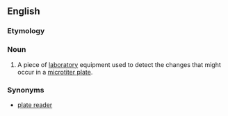 ==English==

===Etymology===
{{prefix|microplate|reader}}
===Noun===
{{en-noun|sg=[[microplate]] [[reader]]}}

#{{context|chemistry|biochemistry}} A piece of [[laboratory]] equipment used to detect the changes that might occur in a [[microtiter plate]].

===Synonyms===
*[[plate reader]]